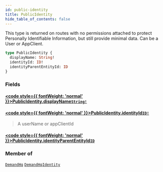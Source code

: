 ```yaml
---
id: public-identity
title: PublicIdentity
hide_table_of_contents: false
---
```








This type is returned on routes with no permissions attached to protect
Personally Identifiable Information, but still provide minimal data.
Can be a User or AppClient.

```graphql
type PublicIdentity {
  displayName: String!
  identityId: ID!
  identityParentEntityId: ID
}
```


### Fields

#### [<code style={{ fontWeight: 'normal' }}>PublicIdentity.<b>displayName</b></code>](#)<Bullet />[`String!`](/demand/api/graphql-admin/reference/scalars/string) <Badge class="secondary" text="non-null"/> <Badge class="secondary" text="scalar"/>
> 
> 

#### [<code style={{ fontWeight: 'normal' }}>PublicIdentity.<b>identityId</b></code>](#)<Bullet />[`ID!`](/demand/api/graphql-admin/reference/scalars/id) <Badge class="secondary" text="non-null"/> <Badge class="secondary" text="scalar"/>
> A userName or appClientId
> 

#### [<code style={{ fontWeight: 'normal' }}>PublicIdentity.<b>identityParentEntityId</b></code>](#)<Bullet />[`ID`](/demand/api/graphql-admin/reference/scalars/id) <Badge class="secondary" text="scalar"/>
> 
> 



### Member of

[`DemandHq`](/demand/api/graphql-admin/reference/objects/demand-hq)  <Badge class="secondary" text="object"/><Bullet />[`DemandHqIdentity`](/demand/api/graphql-admin/reference/objects/demand-hq-identity)  <Badge class="secondary" text="object"/>



